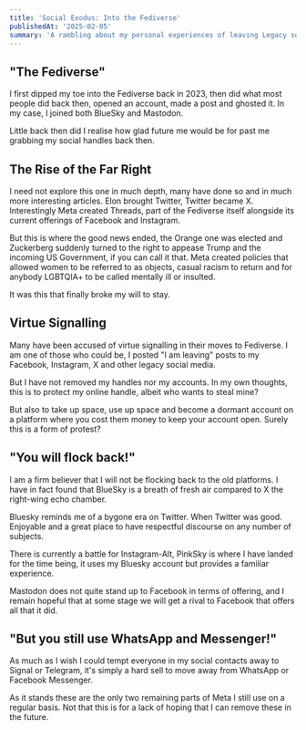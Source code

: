 ```yaml
---
title: 'Social Exodus: Into the Fediverse'
publishedAt: '2025-02-05'
summary: 'A rambling about my personal experiences of leaving Legacy social media and moving to Fediverse.'
---
```

## "The Fediverse"

I first dipped my toe into the Fediverse back in 2023, then did what most people did back then, opened an account, made a post and ghosted it. In my case, I joined both BlueSky and Mastodon.

Little back then did I realise how glad future me would be for past me grabbing my social handles back then.

## The Rise of the Far Right

I need not explore this one in much depth, many have done so and in much more interesting articles. Elon brought Twitter, Twitter became X.
Interestingly Meta created Threads, part of the Fediverse itself alongside its current offerings of Facebook and Instagram.

But this is where the good news ended, the Orange one was elected and Zuckerberg suddenly turned to the right to appease Trump and the incoming US Government, if you can call it that. Meta created policies that allowed women to be referred to as objects, casual racism to return and for anybody LGBTQIA+ to be called mentally ill or insulted.

It was this that finally broke my will to stay.

## Virtue Signalling

Many have been accused of virtue signalling in their moves to Fediverse. I am one of those who could be, I posted "I am leaving" posts to my Facebook, Instagram, X and other legacy social media.

But I have not removed my handles nor my accounts. In my own thoughts, this is to protect my online handle, albeit who wants to steal mine?

But also to take up space, use up space and become a dormant account on a platform where you cost them money to keep your account open. Surely this is a form of protest?

## "You will flock back!"

I am a firm believer that I will not be flocking back to the old platforms. I have in fact found that BlueSky is a breath of fresh air compared to X the right-wing echo chamber.

Bluesky reminds me of a bygone era on Twitter. When Twitter was good. Enjoyable and a great place to have respectful discourse on any number of subjects.

There is currently a battle for Instagram-Alt, PinkSky is where I have landed for the time being, it uses my Bluesky account but provides a familiar experience.

Mastodon does not quite stand up to Facebook in terms of offering, and I remain hopeful that at some stage we will get a rival to Facebook that offers all that it did.

## "But you still use WhatsApp and Messenger!"

As much as I wish I could tempt everyone in my social contacts away to Signal or Telegram, it's simply a hard sell to move away from WhatsApp or Facebook Messenger.

As it stands these are the only two remaining parts of Meta I still use on a regular basis. Not that this is for a lack of hoping that I can remove these in the future.
